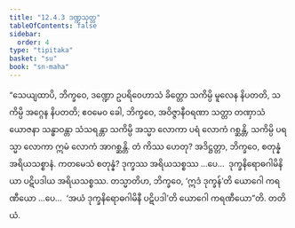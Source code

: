 ```yaml
---
title: "12.4.3 ဒဏ္ဍသုတ္တ"
tableOfContents: false
sidebar:
  order: 4
type: "tipitaka"
basket: "su"
book: "sn-maha"
---
```



<DynamicBreadcrumb />

<Division number="1103" book="sn-maha">

<Paragraph number="2319" book="sn-maha">
“သေယျထာပိ, ဘိက္ခဝေ, ဒဏ္ဍော ဥပရိဝေဟာသံ ခိတ္တော သကိမ္ပိ မူလေန နိပတတိ, သကိမ္ပိ အဂ္ဂေန နိပတတိ; ဧဝမေဝ ခေါ, ဘိက္ခဝေ, အဝိဇ္ဇာနီဝရဏာ သတ္တာ တဏှာသံယောဇနာ သန္ဓာဝန္တာ သံသရန္တာ သကိမ္ပိ အသ္မာ လောကာ ပရံ လောကံ ဂစ္ဆန္တိ, သကိမ္ပိ ပရသ္မာ လောကာ ဣမံ လောကံ အာဂစ္ဆန္တိ. တံ ကိဿ ဟေတု? အဒိဋ္ဌတ္တာ, ဘိက္ခဝေ, စတုန္နံ အရိယသစ္စာနံ. ကတမေသံ စတုန္နံ? ဒုက္ခဿ အရိယသစ္စဿ …ပေ…  ဒုက္ခနိရောဓဂါမိနိယာ ပဋိပဒါယ အရိယသစ္စဿ.
</Paragraph>

<Paragraph number="2320" book="sn-maha">
တသ္မာတိဟ, ဘိက္ခဝေ, ‘ဣဒံ ဒုက္ခန်’တိ ယောဂေါ ကရဏီယော …ပေ…  ‘အယံ ဒုက္ခနိရောဓဂါမိနီ ပဋိပဒါ’တိ ယောဂေါ ကရဏီယော”တိ.

</Paragraph>
</Division>

<Paragraph number="2321" type="center" book="sn-maha">
တတိယံ.
</Paragraph>